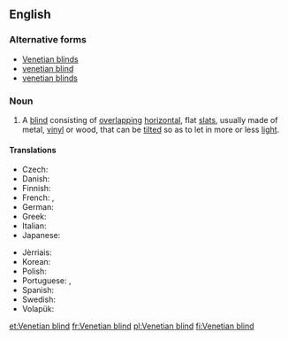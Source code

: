 ==English==
{{wikipedia}}

===Alternative forms===
* [[Venetian blinds]]
* [[venetian blind]]
* [[venetian blinds]]

===Noun===
{{en-noun|head=[[Venetian]] [[blind]]}}

# A [[blind]] consisting of [[overlapping]] [[horizontal]], flat [[slat]]s, usually made of metal, [[vinyl]] or wood, that can be [[tilt]]ed so as to let in more or less [[light]].

====Translations====
{{trans-top|blind consisting of overlapping horizontal slats}}
* Czech: {{t-|cs|žaluzie|f|p}}
* Danish: {{t-|da|persienne|c}}
* Finnish: {{t-|fi|sälekaihdin}}
* French: {{t+|fr|store vénitien|m}}, {{t+|fr|jalousie|f}}
* German: {{t+|de|Jalousie|f}}
* Greek: {{t+|el|παντζούρι|n|tr=pantzoúri}}
* Italian: {{t+|it|veneziana|f}}
* Japanese: {{t-|ja|ブラインド|sc=Jpan}}
{{trans-mid}}
* Jèrriais: {{tø|roa-jer|vénitienne|f}}
* Korean: {{t-|ko|베네치안 블라인드|sc=Kore|tr=benechian beullaindeu}}
* Polish: {{t+|pl|żaluzja}}
* Portuguese: {{t+|pt|persiana|f}}, {{t-|pt|veneziana|f}}
* Spanish: {{t+|es|persiana|f}}
* Swedish: {{t|sv|persienn}}
* Volapük: {{t-|vo|jalusid}}
{{trans-bottom}}

[[et:Venetian blind]]
[[fr:Venetian blind]]
[[pl:Venetian blind]]
[[fi:Venetian blind]]
